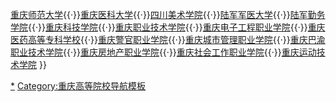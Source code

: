 {{Navbox
|name       = 重庆大学城
|title      = [[重庆大学城]]
|state      = autocollapse
|list1      = [[重庆大学]]{{·}}[[重庆师范大学]]{{·}}[[重庆医科大学]]{{·}}[[四川美术学院]]{{·}}[[中国人民解放军陆军军医大学|陆军军医大学]]{{·}}[[中国人民解放军陆军勤务学院|陆军勤务学院]]{{·}}[[重庆科技学院]]{{·}}[[重庆职业技术学院]]{{·}}[[重庆电子工程职业学院]]{{·}}[[重庆医药高等专科学校]]{{·}}[[重庆警官职业学院]]{{·}}[[重庆城市管理职业学院]]{{·}}[[重庆巴渝职业技术学院]]{{·}}[[重庆房地产职业学院]]{{·}}[[重庆社会工作职业学院]]{{·}}[[重庆运动技术学院]]
}}<noinclude>
{{Documentation}}

[[Category:重庆大学城|*]]
[[Category:重庆高等院校导航模板]]
</noinclude>